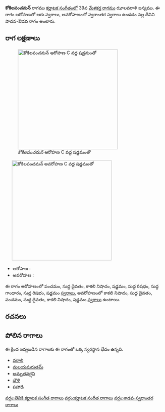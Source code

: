 {{Infobox ragam
	| name          	= కోకిలపంచమన్
	| synonym	    	= 
	| mela          	= 
	| chakra        	= 
	| janaka        	= 
	| type          	= శాడవ-స్వరాంతర
	| arohanam      	= {{svaraC|P|D1|N3|S|R1|G1|R1|S'}} 
	| avarohanam    	= {{svaraC|N3|D1|P|D1|N3|S}}
	| jeeva         	=
	| chhaya        	=
	| nyasa         	=
	| vishesha      	= 
	| equivalent  		= 
}}
{{కర్ణాటక సంగీత రాగాలు}}
'''కోకిలపంచమన్''' రాగము [[కర్ణాటక సంగీతం]]లో 39వ [[మేళకర్త రాగము]] ఝాలవరాళి జన్యము.  ఈ రాగం ఆరోహణలో ఆరు స్వరాలు, అవరోహణంలో స్వరాంతర స్వరాలు ఉండడం వల్ల దీనిని షాడవ-ఔడవ రాగం అంటారు.


==రాగ లక్షణాలు==
[[Image:kokilapancaman_ar_kb2wiki.png|thumb|right|316px|''కోకిలపంచమన్'' ఆరోహణ C వద్ద షడ్జమంతో]]
	[[Image:kokilapancaman_av_kb2wiki.png|thumb|right|316px|''కోకిలపంచమన్'' అవరోహణ C వద్ద షడ్జమంతో]]

* ఆరోహణ : {{svaraC|P|D1|N3|S|R1|G1|R1|S'}} 
* అవరోహణ : {{svaraC|N3|D1|P|D1|N3|S}}

ఈ రాగం ఆరోహణంలో పంచమం, సుద్ద దైవతం, కాకలి  నిషాదం, షడ్జమం, సుద్ద  రిషభం, సుద్ద  గాంధారం, సుద్ద  రిషభం, షడ్జమం [[స్వరాలు]], అవరోహణంలో కాకలి  నిషాదం, సుద్ద దైవతం, పంచమం, సుద్ద దైవతం, కాకలి  నిషాదం, షడ్జమం [[స్వరాలు]] ఉంటాయి.

==రచనలు==



==పోలిన రాగాలు==
ఈ క్రింద ఇవ్వబడిన రాగాలకు ఈ రాగంతో ఒక్క స్వరస్థాన భేదం ఉన్నది.
* [[వరాలి]]
* [[మలయమరుతమ్]]
* [[అమృతవర్షని]]
* [[బౌళి]]
* [[పహాడి]]



[[వర్గం:తెవికి కర్ణాటక సంగీత రాగాలు]]
[[వర్గం:కర్ణాటక సంగీత రాగాలు]]
[[వర్గం:శాడవ-స్వరాంతర రాగాలు]]